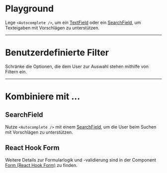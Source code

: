 # Playground

Lege `<Autocomplete />`, um ein
[TextField](/03-components/form-controls/text-field/overview) oder ein
[SearchField](/03-components/form-controls/search-field/overview), um Texteigaben mit
Vorschlägen zu unterstützen.

<LiveCodeEditor />

---

# Benutzerdefinierte Filter

Schränke die Optionen, die dem User zur Auswahl stehen mithilfe von Filtern ein.

<LiveCodeEditor example="filter" editorCollapsed />

---

# Kombiniere mit ...

## SearchField

Nutze `<Autocomplete />` mit einem
[SearchField](/03-components/form-controls/search-field/overview), um die User beim
Suchen mit Vorschlägen zu unterstützen.

<LiveCodeEditor example="search" editorCollapsed />

## React Hook Form

Weitere Details zur Formularlogik und -validierung sind in der Component
[Form (React Hook Form)](/03-components/form-controls/form-react-hook-form/overview) zu
finden.

<LiveCodeEditor example="form" editorCollapsed />
